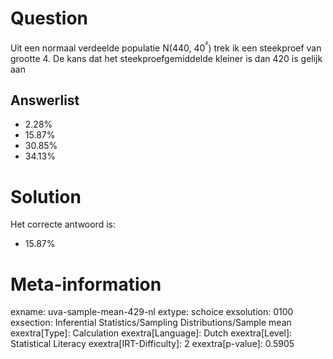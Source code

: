 Question
========

Uit een normaal verdeelde populatie N(440, 40^²^) trek ik een steekproef
van grootte 4. De kans dat het steekproefgemiddelde kleiner is dan 420
is gelijk aan


Answerlist
----------

* 2.28%
* 15.87%
* 30.85%
* 34.13%

Solution
========

Het correcte antwoord is: 

* 15.87%

Meta-information
================
exname: uva-sample-mean-429-nl
extype: schoice
exsolution: 0100
exsection: Inferential Statistics/Sampling Distributions/Sample mean
exextra[Type]: Calculation
exextra[Language]: Dutch
exextra[Level]: Statistical Literacy
exextra[IRT-Difficulty]: 2
exextra[p-value]: 0.5905
